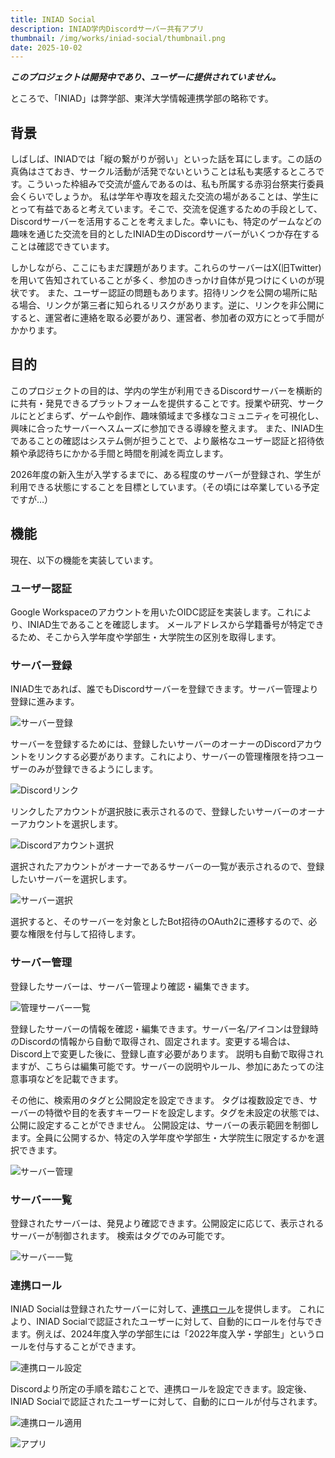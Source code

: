 ```yaml
---
title: INIAD Social
description: INIAD学内Discordサーバー共有アプリ
thumbnail: /img/works/iniad-social/thumbnail.png
date: 2025-10-02
---
```


**_このプロジェクトは開発中であり、ユーザーに提供されていません。_**

ところで、「INIAD」は弊学部、東洋大学情報連携学部の略称です。

## 背景

しばしば、INIADでは「縦の繋がりが弱い」といった話を耳にします。この話の真偽はさておき、サークル活動が活発でないということは私も実感するところです。こういった枠組みで交流が盛んであるのは、私も所属する赤羽台祭実行委員会くらいでしょうか。
私は学年や専攻を超えた交流の場があることは、学生にとって有益であると考えています。そこで、交流を促進するための手段として、Discordサーバーを活用することを考えました。幸いにも、特定のゲームなどの趣味を通じた交流を目的としたINIAD生のDiscordサーバーがいくつか存在することは確認できています。

しかしながら、ここにもまだ課題があります。これらのサーバーはX(旧Twitter)を用いて告知されていることが多く、参加のきっかけ自体が見つけにくいのが現状です。
また、ユーザー認証の問題もあります。招待リンクを公開の場所に貼る場合、リンクが第三者に知られるリスクがあります。逆に、リンクを非公開にすると、運営者に連絡を取る必要があり、運営者、参加者の双方にとって手間がかかります。

## 目的

このプロジェクトの目的は、学内の学生が利用できるDiscordサーバーを横断的に共有・発見できるプラットフォームを提供することです。授業や研究、サークルにとどまらず、ゲームや創作、趣味領域まで多様なコミュニティを可視化し、興味に合ったサーバーへスムーズに参加できる導線を整えます。
また、INIAD生であることの確認はシステム側が担うことで、より厳格なユーザー認証と招待依頼や承認待ちにかかる手間と時間を削減を両立します。

2026年度の新入生が入学するまでに、ある程度のサーバーが登録され、学生が利用できる状態にすることを目標としています。（その頃には卒業している予定ですが…）

## 機能

現在、以下の機能を実装しています。

### ユーザー認証

Google Workspaceのアカウントを用いたOIDC認証を実装します。これにより、INIAD生であることを確認します。
メールアドレスから学籍番号が特定できるため、そこから入学年度や学部生・大学院生の区別を取得します。

### サーバー登録

INIAD生であれば、誰でもDiscordサーバーを登録できます。サーバー管理より登録に進みます。

![サーバー登録](/img/works/iniad-social/register-server.png)

サーバーを登録するためには、登録したいサーバーのオーナーのDiscordアカウントをリンクする必要があります。これにより、サーバーの管理権限を持つユーザーのみが登録できるようにします。

![Discordリンク](/img/works/iniad-social/link-discord.png)

リンクしたアカウントが選択肢に表示されるので、登録したいサーバーのオーナーアカウントを選択します。

![Discordアカウント選択](/img/works/iniad-social/select-discord-account.png)

選択されたアカウントがオーナーであるサーバーの一覧が表示されるので、登録したいサーバーを選択します。

![サーバー選択](/img/works/iniad-social/select-discord-server.png)

選択すると、そのサーバーを対象としたBot招待のOAuth2に遷移するので、必要な権限を付与して招待します。

### サーバー管理

登録したサーバーは、サーバー管理より確認・編集できます。

![管理サーバー一覧](/img/works/iniad-social/managed-servers.png)

登録したサーバーの情報を確認・編集できます。サーバー名/アイコンは登録時のDiscordの情報から自動で取得され、固定されます。変更する場合は、Discord上で変更した後に、登録し直す必要があります。
説明も自動で取得されますが、こちらは編集可能です。サーバーの説明やルール、参加にあたっての注意事項などを記載できます。

その他に、検索用のタグと公開設定を設定できます。
タグは複数設定でき、サーバーの特徴や目的を表すキーワードを設定します。タグを未設定の状態では、公開に設定することができません。
公開設定は、サーバーの表示範囲を制御します。全員に公開するか、特定の入学年度や学部生・大学院生に限定するかを選択できます。

![サーバー管理](/img/works/iniad-social/manage-server.png)

### サーバー一覧

登録されたサーバーは、発見より確認できます。公開設定に応じて、表示されるサーバーが制御されます。
検索はタグでのみ可能です。

![サーバー一覧](/img/works/iniad-social/discovery.png)

### 連携ロール

INIAD Socialは登録されたサーバーに対して、[連携ロール](https://support.discord.com/hc/ja/articles/10388356626711-%E6%8E%A5%E7%B6%9A-%E9%80%A3%E6%90%BA%E3%83%AD%E3%83%BC%E3%83%AB-%E7%AE%A1%E7%90%86%E8%80%85)を提供します。
これにより、INIAD Socialで認証されたユーザーに対して、自動的にロールを付与できます。例えば、2024年度入学の学部生には「2022年度入学・学部生」というロールを付与することができます。

![連携ロール設定](/img/works/iniad-social/linked-role.png)

Discordより所定の手順を踏むことで、連携ロールを設定できます。設定後、INIAD Socialで認証されたユーザーに対して、自動的にロールが付与されます。

![連携ロール適用](/img/works/iniad-social/apply-linked-role.png)

![アプリ](/img/works/iniad-social/linked-app.png)
